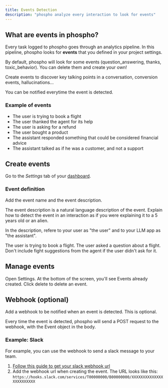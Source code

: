 ```yaml
---
title: Events Detection
description: "phospho analyze every interaction to look for events"
---
```


## What are events in phospho?

Every task logged to phospho goes through an analytics pipeline. In this pipeline, phospho looks for **events** that you defined in your project settings.

By default, phospho will look for some events (question_answering, thanks, toxic_behavior). You can delete them and create your own!

Create events to discover key talking points in a conversation, conversion events, hallucinations...

You can be notified everytime the event is detected.

### Example of events

- The user is trying to book a flight
- The user thanked the agent for its help
- The user is asking for a refund
- The user bought a product
- The assistant responded something that could be considered financial advice
- The assistant talked as if he was a customer, and not a support

## Create events

Go to the _Settings_ tab of your [dashboard](https://platform.phospho.ai/).

### Event definition

Add the event name and the event description.

The event description is a natural language description of the event. Explain how to detect the event in an interaction as if you were explaining it to a 5 years old or an alien.

In the description, refere to your user as "the user" and to your LLM app as "the assistant".

<Card title="Example of an event description">
  The user is trying to book a flight. The user asked a question about a flight.
  Don't include fight suggestions from the agent if the user didn't ask for it.
</Card>

## Manage events

Open Settings. At the bottom of the screen, you'll see Events already created. Click delete to delete an event.

## Webhook (optional)

Add a webhook to be notified when an event is detected. This is optional.

Every time the event is detected, phospho will send a POST request to the webhook, with the Event object in the body.

### Example: Slack

For example, you can use the webhook to send a slack message to your team.

1. [Follow this guide to get your slack webhook url](https://api.slack.com/messaging/webhooks)
2. Add the webhook url when creating the event. The URL looks like this: `https://hooks.slack.com/services/T00000000/B00000000/XXXXXXXXXXXXXXXXXXXXXXXX`
